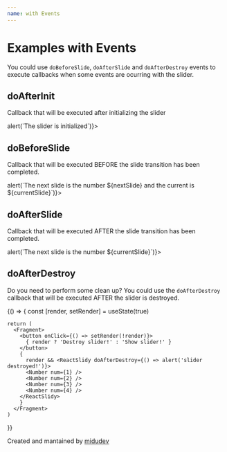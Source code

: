 ```yaml
---
name: with Events
---
```


# Examples with Events


You could use `doBeforeSlide`, `doAfterSlide` and `doAfterDestroy` events to execute callbacks when some events are ocurring with the slider.

## doAfterInit

Callback that will be executed after initializing the slider

<Playground>
  <ReactSlidy doAfterInit={() => alert(`The slider is initialized`)}>
    <Number num={1} />
    <Number num={2} />
    <Number num={3} />
    <Number num={4} />
  </ReactSlidy>
</Playground>

## doBeforeSlide

Callback that will be executed BEFORE the slide transition has been completed.

<Playground>
  <ReactSlidy doBeforeSlide={({currentSlide, nextSlide}) => alert(`The next slide is the number ${nextSlide} and the current is ${currentSlide}`)}>
    <Number num={1} />
    <Number num={2} />
    <Number num={3} />
    <Number num={4} />
  </ReactSlidy>
</Playground>

## doAfterSlide

Callback that will be executed AFTER the slide transition has been completed.

<Playground>
  <ReactSlidy doAfterSlide={({currentSlide}) => alert(`The next slide is the number ${currentSlide}`)}>
    <Number num={1} />
    <Number num={2} />
    <Number num={3} />
    <Number num={4} />
  </ReactSlidy>
</Playground>

## doAfterDestroy

Do you need to perform some clean up? You could use the `doAfterDestroy` callback that will be executed AFTER the slider is destroyed.

<Playground>
    {() => {
    const [render, setRender] = useState(true)
    
    return (
      <Fragment>
        <button onClick={() => setRender(!render)}>
          { render ? 'Destroy slider!' : 'Show slider!' }
        </button>
        {
          render && <ReactSlidy doAfterDestroy={() => alert('slider destroyed!')}>
          <Number num={1} />
          <Number num={2} />
          <Number num={3} />
          <Number num={4} />
        </ReactSlidy>
        }
      </Fragment>
    )
  }}
</Playground>

Created and mantained by [midudev](https://midu.dev)